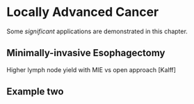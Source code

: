 # Locally Advanced Cancer

Some _significant_ applications are demonstrated in this chapter.

## Minimally-invasive Esophagectomy

Higher lymph node yield with MIE vs open approach [Kalff]

## Example two
